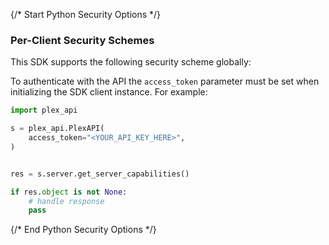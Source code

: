 {/* Start Python Security Options */}
### Per-Client Security Schemes

This SDK supports the following security scheme globally:



To authenticate with the API the `access_token` parameter must be set when initializing the SDK client instance. For example:
```python
import plex_api

s = plex_api.PlexAPI(
    access_token="<YOUR_API_KEY_HERE>",
)


res = s.server.get_server_capabilities()

if res.object is not None:
    # handle response
    pass

```
{/* End Python Security Options */}

